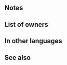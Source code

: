 {{Weapon Infobox
|tagid=SID_戦神の大斧
|intID=3027
|image=wep_ax109
|exclusive=1
|weaponType=Axe
|cost=400
|might=16
|range=1
|effect=Grants Atk+3. Grants Atk/Spd+10 to unit, neutralizes unit's penalties to Atk/Spd, and unit's first attack deals damage = 15% of unit's Atk during combat on odd-numbered turns. Grants Atk/Spd+5 to unit during combat on even-numbered turns.
|statModifiers=0,19,0,0,0
|required=Silver Axe
|properties=
}}
==Notes==
{{Temporary buffs}}
{{Penalty neutralization}}
{{AtkDamageBoost}}
==List of owners==
{{Skill Hero List}}
==In other languages==
{{OtherLanguages
|japanese=戦神の大斧
|german=Kriegsaxt
|spanishEU=Hacha bélica
|spanishLA=Hacha bélica
|french=Hache belliqueuse
|italian=Ascia di guerra
|chineseTW=戰神的大斧
|portuguese=Machado bélico
}}
==See also==
{{See also skills|cond=(Description LIKE '%odd-numbered turns%' OR Description LIKE '%even-numbered turns%' OR Description LIKE '%grants Atk/Spd+%neutralizes unit_s penalties to Atk/Spd%') AND Exclusive='1' OR Description LIKE '%deals damage =%of unit_s Atk%' AND Description NOT LIKE '%minus%' AND Description NOT LIKE '%boost resets%'}}
{{Weapons Navbox}}